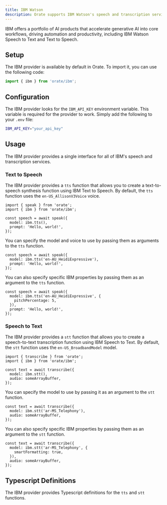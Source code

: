 ```yaml
---
title: IBM Watson
description: Orate supports IBM Watson's speech and transcription services.
---
```



IBM offers a portfolio of AI products that accelerate generative AI into core workflows, driving automation and productivity, including IBM Watson Speech to Text and Text to Speech.

## Setup

The IBM provider is available by default in Orate. To import it, you can use the following code:

```ts
import { ibm } from 'orate/ibm';
```

## Configuration

The IBM provider looks for the `IBM_API_KEY` environment variable. This variable is required for the provider to work. Simply add the following to your `.env` file:

```bash
IBM_API_KEY="your_api_key"
```

## Usage

The IBM provider provides a single interface for all of IBM's speech and transcription services.

### Text to Speech

The IBM provider provides a `tts` function that allows you to create a text-to-speech synthesis function using IBM Text to Speech. By default, the `tts` function uses the `en-US_AllisonV3Voice` voice.

```tsx
import { speak } from 'orate';
import { ibm } from 'orate/ibm';

const speech = await speak({
  model: ibm.tts(),
  prompt: 'Hello, world!',
});
```

You can specify the model and voice to use by passing them as arguments to the `tts` function.

```tsx
const speech = await speak({
  model: ibm.tts('en-AU_HeidiExpressive'),
  prompt: 'Hello, world!',
});
```

You can also specify specific IBM properties by passing them as an argument to the `tts` function.

```tsx
const speech = await speak({
  model: ibm.tts('en-AU_HeidiExpressive', {
    pitchPercentage: 5,
  }),
  prompt: 'Hello, world!',
});
```

### Speech to Text

The IBM provider provides a `stt` function that allows you to create a speech-to-text transcription function using IBM Speech to Text. By default, the `stt` function uses the `en-US_BroadbandModel` model.

```tsx
import { transcribe } from 'orate';
import { ibm } from 'orate/ibm';

const text = await transcribe({
  model: ibm.stt(),
  audio: someArrayBuffer,
});
```

You can specify the model to use by passing it as an argument to the `stt` function.

```tsx
const text = await transcribe({
  model: ibm.stt('ar-MS_Telephony'),
  audio: someArrayBuffer,
});
```

You can also specify specific IBM properties by passing them as an argument to the `stt` function.

```tsx
const text = await transcribe({
  model: ibm.stt('ar-MS_Telephony', {
    smartFormatting: true,
  }),
  audio: someArrayBuffer,
});
```

## Typescript Definitions

The IBM provider provides Typescript definitions for the `tts` and `stt` functions.


